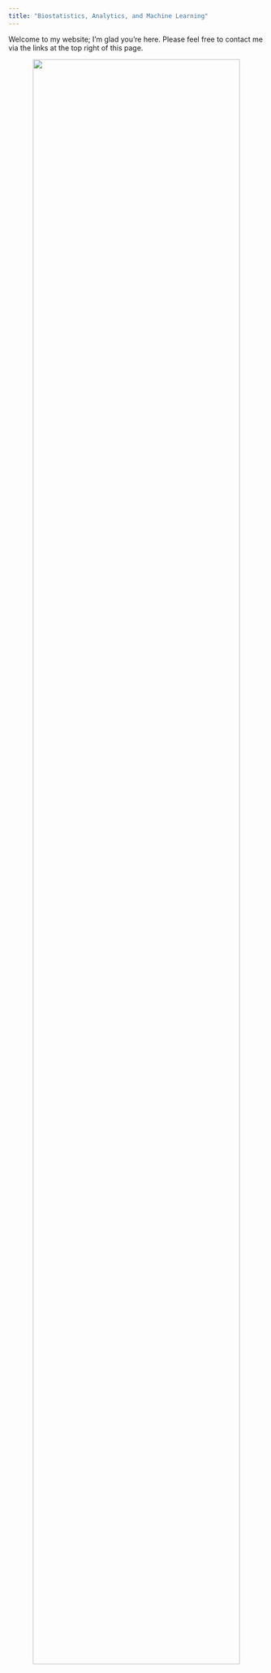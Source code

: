 ```yaml
---
title: "Biostatistics, Analytics, and Machine Learning"
---
```


Welcome to my website; I'm glad you're here. Please feel free to contact me via the links at the top right of this page.

<center>
![](homepic2.jpeg){width=90% height=90%}
</center>